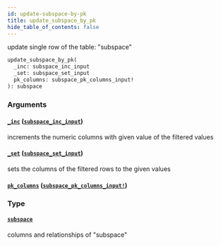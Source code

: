 ```yaml
---
id: update-subspace-by-pk
title: update_subspace_by_pk
hide_table_of_contents: false
---
```


update single row of the table: "subspace"

```graphql
update_subspace_by_pk(
  _inc: subspace_inc_input
  _set: subspace_set_input
  pk_columns: subspace_pk_columns_input!
): subspace
```

### Arguments

#### [`_inc`](#) ([`subspace_inc_input`](../inputs/subspace-inc-input))

increments the numeric columns with given value of the filtered values

#### [`_set`](#) ([`subspace_set_input`](../inputs/subspace-set-input))

sets the columns of the filtered rows to the given values

#### [`pk_columns`](#) ([`subspace_pk_columns_input!`](../inputs/subspace-pk-columns-input))

### Type

#### [`subspace`](../objects/subspace)

columns and relationships of "subspace"
